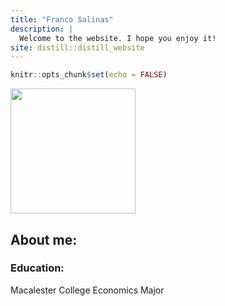 ```yaml
---
title: "Franco Salinas"
description: |
  Welcome to the website. I hope you enjoy it!
site: distill::distill_website
---
```


```r
knitr::opts_chunk$set(echo = FALSE)


```

![](francosalinas.jpg){width=200}

## About me:

### Education:

Macalester College Economics Major
